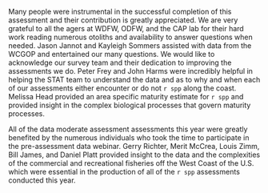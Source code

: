 Many people were instrumental in the successful completion of this assessment and their contribution is greatly appreciated. We are very grateful to all the agers at WDFW, ODFW, and the CAP lab for their hard work reading numerous otoliths and availability to answer questions when needed. Jason Jannot and Kayleigh Sommers assisted with data from the WCGOP and entertained our many questions. We would like to acknowledge our survey team and their dedication to improving the assessments we do. Peter Frey and John Harms were incredibly helpful in helping the STAT team to understand the data and as to why and when each of our assessments either encounter or do not `r spp` along the coast. Melissa Head provided an area specific maturity estimate for `r spp` and provided insight in the complex biological processes that govern maturity processes.   

All of the data moderate assessment assessments this year were greatly benefited by the numerous individuals who took the time to participate in the pre-assessment data webinar. Gerry Richter, Merit McCrea, Louis Zimm, Bill James, and Daniel Platt provided insight to the data and the complexities of the commercial and recreational fisheries off the West Coast of the U.S. which were essential in the production of all of the `r spp` assessments conducted this year. 

\newpage